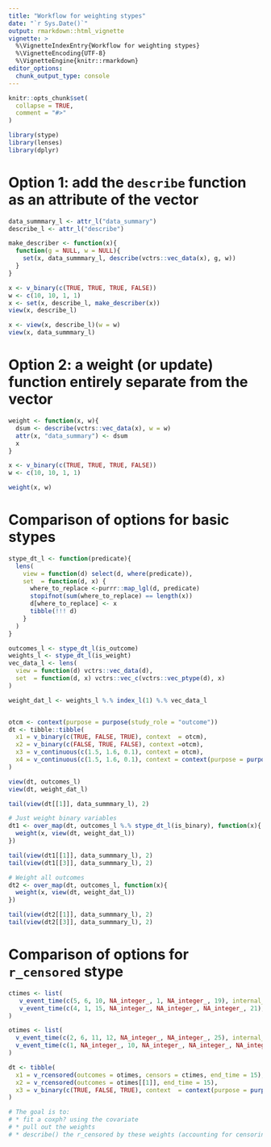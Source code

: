 ```yaml
---
title: "Workflow for weighting stypes"
date: "`r Sys.Date()`"
output: rmarkdown::html_vignette
vignette: >
  %\VignetteIndexEntry{Workflow for weighting stypes}
  %\VignetteEncoding{UTF-8}
  %\VignetteEngine{knitr::rmarkdown}
editor_options: 
  chunk_output_type: console
---
```


```r
knitr::opts_chunk$set(
  collapse = TRUE,
  comment = "#>"
)
```

```r
library(stype)
library(lenses)
library(dplyr)
```

# Option 1: add the `describe` function as an attribute of the vector

```r
data_summmary_l <- attr_l("data_summary")
describe_l <- attr_l("describe")

make_describer <- function(x){
  function(g = NULL, w = NULL){
    set(x, data_summmary_l, describe(vctrs::vec_data(x), g, w))
  }
}

x <- v_binary(c(TRUE, TRUE, TRUE, FALSE))
w <- c(10, 10, 1, 1)
x <- set(x, describe_l, make_describer(x))
view(x, describe_l)

x <- view(x, describe_l)(w = w)
view(x, data_summmary_l)
```

# Option 2: a weight (or update) function entirely separate from the vector

```r
weight <- function(x, w){
  dsum <- describe(vctrs::vec_data(x), w = w)
  attr(x, "data_summary") <- dsum
  x
}

x <- v_binary(c(TRUE, TRUE, TRUE, FALSE))
w <- c(10, 10, 1, 1)

weight(x, w)
```

# Comparison of options for basic stypes

```r
stype_dt_l <- function(predicate){
  lens(
    view = function(d) select(d, where(predicate)),
    set  = function(d, x) {
      where_to_replace <-purrr::map_lgl(d, predicate)
      stopifnot(sum(where_to_replace) == length(x))
      d[where_to_replace] <- x 
      tibble(!!! d) 
    }
  )
}

outcomes_l <- stype_dt_l(is_outcome)
weights_l <- stype_dt_l(is_weight)
vec_data_l <- lens(
  view = function(d) vctrs::vec_data(d),
  set  = function(d, x) vctrs::vec_c(vctrs::vec_ptype(d), x)
)

weight_dat_l <- weights_l %.% index_l(1) %.% vec_data_l


otcm <- context(purpose = purpose(study_role = "outcome"))
dt <- tibble::tibble(
  x1 = v_binary(c(TRUE, FALSE, TRUE), context  = otcm),
  x2 = v_binary(c(FALSE, TRUE, FALSE), context =otcm),
  x3 = v_continuous(c(1.5, 1.6, 0.1), context = otcm),
  x4 = v_continuous(c(1.5, 1.6, 0.1), context = context(purpose = purpose(study_role = "weight"))),
)

view(dt, outcomes_l)
view(dt, weight_dat_l)

tail(view(dt[[1]], data_summmary_l), 2)

# Just weight binary variables
dt1 <- over_map(dt, outcomes_l %.% stype_dt_l(is_binary), function(x){ 
  weight(x, view(dt, weight_dat_l))
})

tail(view(dt1[[1]], data_summmary_l), 2)
tail(view(dt1[[3]], data_summmary_l), 2)

# Weight all outcomes
dt2 <- over_map(dt, outcomes_l, function(x){ 
  weight(x, view(dt, weight_dat_l))
})

tail(view(dt2[[1]], data_summmary_l), 2)
tail(view(dt2[[3]], data_summmary_l), 2)
```

# Comparison of options for `r_censored` stype



```r
ctimes <- list(
   v_event_time(c(5, 6, 10, NA_integer_, 1, NA_integer_, 19), internal_name = "cA"),
   v_event_time(c(4, 1, 15, NA_integer_, NA_integer_, NA_integer_, 21), internal_name = "cB")
)

otimes <- list(
  v_event_time(c(2, 6, 11, 12, NA_integer_, NA_integer_, 25), internal_name = "oA"),
  v_event_time(c(1, NA_integer_, 10, NA_integer_, NA_integer_, NA_integer_, 23), internal_name = "oB")
)

dt <- tibble(
  x1 = v_rcensored(outcomes = otimes, censors = ctimes, end_time = 15),
  x2 = v_rcensored(outcomes = otimes[[1]], end_time = 15),
  x3 = v_binary(c(TRUE, FALSE, TRUE), context  = context(purpose = purpose(study_role = "covariate"))),
)

# The goal is to:
# * fit a coxph? using the covariate
# * pull out the weights
# * describe() the r_censored by these weights (accounting for censoring)


```


